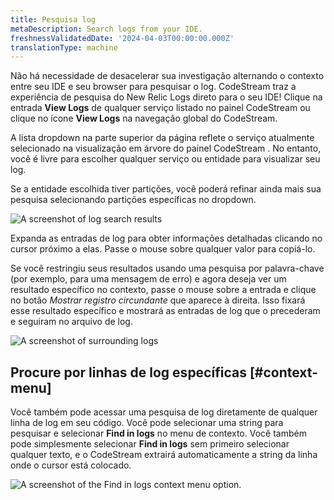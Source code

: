 ```yaml
---
title: Pesquisa log
metaDescription: Search logs from your IDE.
freshnessValidatedDate: '2024-04-03T00:00:00.000Z'
translationType: machine
---
```





Não há necessidade de desacelerar sua investigação alternando o contexto entre seu IDE e seu browser para pesquisar o log. CodeStream traz a experiência de pesquisa do New Relic Logs direto para o seu IDE! Clique na entrada <DoNotTranslate>**View Logs**</DoNotTranslate> de qualquer serviço listado no painel CodeStream ou clique no ícone <DoNotTranslate>**View Logs**</DoNotTranslate> na navegação global do CodeStream.

A lista dropdown na parte superior da página reflete o serviço atualmente selecionado na visualização em árvore do painel CodeStream . No entanto, você é livre para escolher qualquer serviço ou entidade para visualizar seu log.

Se a entidade escolhida tiver partições, você poderá refinar ainda mais sua pesquisa selecionando partições específicas no dropdown.

<img
  title="Search logs"
  alt="A screenshot of log search results"
  src={codestreamLogSearchResults}
/>

Expanda as entradas de log para obter informações detalhadas clicando no cursor próximo a elas. Passe o mouse sobre qualquer valor para copiá-lo.

Se você restringiu seus resultados usando uma pesquisa por palavra-chave (por exemplo, para uma mensagem de erro) e agora deseja ver um resultado específico no contexto, passe o mouse sobre a entrada e clique no botão _Mostrar registro circundante_ que aparece à direita. Isso fixará esse resultado específico e mostrará as entradas de log que o precederam e seguiram no arquivo de log.

<img
  title="Show surrounding logs"
  alt="A screenshot of surrounding logs"
  src={codestreamLogShowSurrounding}
/>

## Procure por linhas de log específicas [#context-menu]

Você também pode acessar uma pesquisa de log diretamente de qualquer linha de log em seu código. Você pode selecionar uma string para pesquisar e selecionar <DoNotTranslate>**Find in logs**</DoNotTranslate> no menu de contexto. Você também pode simplesmente selecionar <DoNotTranslate>**Find in logs**</DoNotTranslate> sem primeiro selecionar qualquer texto, e o CodeStream extrairá automaticamente a string da linha onde o cursor está colocado.

<img
  title="Search for a specific log line."
  alt="A screenshot of the Find in logs context menu option."
  src={codestreamLogLineSearch}
/>